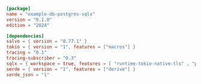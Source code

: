 ```toml  title="db-postgres-sqlx/Cargo.toml"
[package]
name = "example-db-postgres-sqlx"
version = "0.1.0"
edition = "2024"

[dependencies]
salvo = { version = "0.77.1" }
tokio = { version = "1", features = ["macros"] }
tracing = "0.1"
tracing-subscriber = "0.3"
sqlx = { workspace = true, features = [ "runtime-tokio-native-tls" , "postgres" ] }
serde = { version = "1", features = ["derive"] }
serde_json = "1"
```